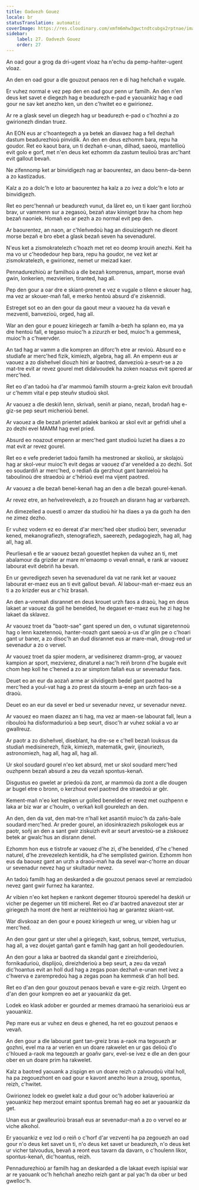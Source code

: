 ```yaml
---
title: Oadvezh Gouez
locale: br
statusTranslation: automatic
coverImage: https://res.cloudinary.com/xmfm6mhw3gwctndtcubgx2rptnae/image/upload/v1740337243/small_cover_educacion_fundamental_a051170f1c.webp
sidebar:
    label: 27. Oadvezh Gouez
    order: 27
---
```

An oad gour a grog da dri-ugent vloaz ha n'echu da pemp-hañter-ugent vloaz.

An den en oad gour a dle gouzout penaos ren e di hag heñchañ e vugale.

Er vuhez normal e vez pep den en oad gour penn ur familh. An den n'en deus ket savet e diegezh hag e beadurezh e-pad e yaouankiz hag e oad gour ne sav ket anezho ken, un den c'hwitet eo e gwirionez.

Ar re a glask sevel un diegezh hag ur beadurezh e-pad o c'hozhni a zo gwirionezh dindan truez.

An EON eus ar c'hoantegezh a ya betek an diavaez hag a fell dezhañ dastum beadurezhioù pinvidik. An den en deus ezhomm bara, repu ha goudor. Ret eo kaout bara, un ti dezhañ e-unan, dilhad, saeoù, mantellioù evit golo e gorf, met n'en deus ket ezhomm da zastum teulioù bras arc'hant evit gallout bevañ.

Ne zifennomp ket ar binvidigezh nag ar baourentez, an daou benn-da-benn a zo kastizadus.

Kalz a zo a dolc'h e loto ar baourentez ha kalz a zo ivez a dolc'h e loto ar binvidigezh.

Ret eo perc'hennañ ur beadurezh vunut, da lâret eo, un ti kaer gant liorzhoù brav, ur vammenn sur a zegasoù, bezañ atav kinniget brav ha chom hep bezañ naoniek. Homañ eo ar pezh a zo normal evit pep den.

Ar baourentez, an naon, ar c'hleñvedoù hag an diouiziegezh ne dleont morse bezañ e bro ebet a glask bezañ seven ha sevenadurel.

N'eus ket a zismokratelezh c'hoazh met ret eo deomp krouiñ anezhi. Keit ha ma vo ur c'heodedour hep bara, repu ha goudor, ne vez ket ar zismokratelezh, e gwirionez, nemet ur meizad kaer.

Pennadurezhioù ar familhoù a dle bezañ komprenus, ampart, morse evañ gwin, lonkerien, mezvierien, tiranted, hag all.

Pep den gour a oar dre e skiant-prenet e vez e vugale o tilenn e skouer hag, ma vez ar skouer-mañ fall, e merko hentoù absurd d'e ziskennidi.

Estreget sot eo an den gour da gaout meur a vaouez ha da vevañ e mezventi, banvezioù, orged, hag all.

War an den gour e pouez kiriegezh ar familh a-bezh ha splann eo, ma ya dre hentoù fall, e tegaso muioc'h a zizurzh er bed, muioc'h a gemmesk, muioc'h a c'hwervder.

An tad hag ar vamm a dle kompren an diforc'h etre ar revioù. Absurd eo e studiafe ar merc'hed fizik, kimiezh, algebra, hag all. An empenn eus ar vaouez a zo disheñvel diouzh hini ar baotred, danvezioù a-seurt-se a zo mat-tre evit ar revez gourel met didalvoudek ha zoken noazus evit spered ar merc'hed.

Ret eo d'an tadoù ha d'ar mammoù familh stourm a-greiz kalon evit broudañ ur c'hemm vital e pep steuñv studioù skol.

Ar vaouez a dle deskiñ lenn, skrivañ, seniñ ar piano, nezañ, brodañ hag e-giz-se pep seurt micherioù benel.

Ar vaouez a dle bezañ prientet adalek bankoù ar skol evit ar gefridi uhel a zo dezhi evel MAMM hag evel pried.

Absurd eo noazout empenn ar merc'hed gant studioù luziet ha diaes a zo mat evit ar revez gourel.

Ret eo e vefe prederiet tadoù familh ha mestroned ar skolioù, ar skolajoù hag ar skol-veur muioc'h evit degas ar vaouez d'ar venelded a zo dezhi. Sot eo soudardiñ ar merc'hed, o rediañ da gerzhout gant bannieloù ha taboulinoù dre straedoù ar c'hêrioù evel ma vijent paotred.

Ar vaouez a dle bezañ benel-kenañ hag an den a dle bezañ gourel-kenañ.

Ar revez etre, an heñvelrevelezh, a zo frouezh an disrann hag ar varbarezh.

An dimezelled a ouestl o amzer da studioù hir ha diaes a ya da gozh ha den ne zimez dezho.

Er vuhez vodern ez eo dereat d'ar merc'hed ober studioù berr, sevenadur kened, mekanografiezh, stenografiezh, saeerezh, pedagogiezh, hag all, hag all, hag all.

Peurliesañ e tle ar vaouez bezañ gouestlet hepken da vuhez an ti, met abalamour da grizder ar mare m'emaomp o vevañ ennañ, e rank ar vaouez labourat evit debriñ ha bevañ.

En ur gevredigezh seven ha sevenadurel da vat ne rank ket ar vaouez labourat er-maez eus an ti evit gallout bevañ. Al labour-mañ er-maez eus an ti a zo krizder eus ar c'hiz brasañ.

An den a-vremañ disrannet en deus krouet urzh faos a draoù, hag en deus lakaet ar vaouez da goll he benelded, he degaset er-maez eus he zi hag he lakaet da sklavez.

Ar vaouez troet da "baotr-sae" gant spered un den, o vutunat sigaretennoù hag o lenn kazetennoù, hanter-noazh gant saeoù a-us d'ar glin pe o c'hoari gant ur baner, a zo disoc'h an dud disrannet eus ar mare-mañ, droug-red ur sevenadur a zo o vervel.

Ar vaouez troet da spier modern, ar vedisinerez dramm-grog, ar vaouez kampion ar sport, mezvierez, dinaturel a nac'h reiñ bronn d'he bugale evit chom hep koll he c'hened a zo ar simptom fallañ eus ur sevenadur faos.

Deuet eo an eur da aozañ arme ar silvidigezh bedel gant paotred ha merc'hed a youl-vat hag a zo prest da stourm a-enep an urzh faos-se a draoù.

Deuet eo an eur da sevel er bed ur sevenadur nevez, ur sevenadur nevez.

Ar vaouez eo maen diazez an ti hag, ma vez ar maen-se labourat fall, leun a ribouloù ha disformadurioù a bep seurt, disoc'h ar vuhez sokial a vo ar gwallreuz.

Ar paotr a zo disheñvel, diseblant, ha dre-se e c'hell bezañ louksus da studiañ medisinerezh, fizik, kimiezh, matematik, gwir, ijinouriezh, astronomiezh, hag all, hag all, hag all.

Ur skol soudard gourel n'eo ket absurd, met ur skol soudard merc'hed ouzhpenn bezañ absurd a zeu da vezañ spontus-kenañ.

Disgustus eo gwelet ar priedoù da zont, ar mammoù da zont a dle dougen ar bugel etre o bronn, o kerzhout evel paotred dre straedoù ar gêr.

Kement-mañ n'eo ket hepken ur golled benelded er revez met ouzhpenn e laka ar biz war ar c'houlm, o verkañ koll gourelezh an den.

An den, den da vat, den mat-tre n'hall ket asantiñ muioc'h da zañs-bale soudard merc'hed. Ar preder gourel, an idosinkraziezh psikologek eus ar paotr, soñj an den a sant gwir ziskuizh evit ar seurt arvestoù-se a ziskouez betek ar gwalc'hus an disrann denel.

Ezhomm hon eus e tistrofe ar vaouez d'he zi, d'he benelded, d'he c'hened naturel, d'he zrevezelezh kentidik, ha d'he semplisted gwirion. Ezhomm hon eus da baouez gant an urzh a draoù-mañ ha da sevel war-c'horre an douar ur sevenadur nevez hag ur skultadur nevez.

An tadoù familh hag an deskarded a dle gouzout penaos sevel ar remziadoù nevez gant gwir furnez ha karantez.

Ar vibien n'eo ket hepken e rankont degemer titouroù speredel ha deskiñ ur vicher pe degemer un titl micherel. Ret eo d'ar baotred anavezout ster ar giriegezh ha mont dre hent ar reizhteirioù hag ar garantez skiant-vat.

War divskoaz an den gour e pouez kiriegezh ur wreg, ur vibien hag ur merc'hed.

An den gour gant ur ster uhel a giriegezh, kast, sobrus, temzet, vertuzius, hag all, a vez doujet gantañ gant e familh hag gant an holl geodedourien.

An den gour a laka ar baotred da skandal gant e zireizhderioù, fornikadurioù, displijoù, direizhderioù a bep seurt, a zeu da vezañ dic'hoantus evit an holl dud hag a zegas poan dezhañ e-unan met ivez a c'hwerva e zarempredoù hag a zegas poan ha kemmesk d'an holl bed.

Ret eo d'an den gour gouzout penaos bevañ e vare e-giz reizh. Urgent eo d'an den gour kompren eo aet ar yaouankiz da get.

Lodek eo klask adober er gourded ar memes dramaoù ha senarioioù eus ar yaouankiz.

Pep mare eus ar vuhez en deus e ghened, ha ret eo gouzout penaos e vevañ.

An den gour a dle labourat gant tan-greiz bras a-raok ma tegouezh ar gozhni, evel ma ra ar verien en un doare rakwelet en ur gas delioù d'o c'hloued a-raok ma tegouezh ar goañv garv, evel-se ivez e dle an den gour ober en un doare prim ha rakwelet.

Kalz a baotred yaouank a zispign en un doare reizh o zalvoudoù vital holl, ha pa zegouezhont en oad gour e kavont anezho leun a zroug, spontus, reizh, c'hwitet.

Gwirionez lodek eo gwelet kalz a dud gour oc'h adober kalaverioù ar yaouankiz hep merzout emaint spontus bremañ hag eo aet ar yaouankiz da get.

Unan eus ar gwalleurioù brasañ eus ar sevenadur-mañ a zo o vervel eo ar viche alkohol.

Er yaouankiz e vez lod o reiñ o c'horf d'ar vezventi ha pa zegouezh an oad gour n'o deus ket savet un ti, n'o deus ket savet ur beadurezh, n'o deus ket ur vicher talvoudus, bevañ a reont eus tavarn da davarn, o c'houlenn likor, spontus-kenañ, dic'hoantus, reizh.

Pennadurezhioù ar familh hag an deskarded a dle lakaat evezh ispisial war ar re yaouank oc'h heñchañ anezho reizh gant ar pal yac'h da ober ur bed gwelloc'h.

